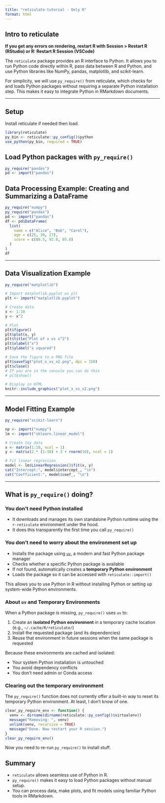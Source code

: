 ```yaml
---
title: "reticulate-tutorial - Only R"
format: html
---
```


## Intro to reticulate

**If you get any errors on rendering, restart R with Session > Restart R (RStudio) or R: Restart R Session (VSCode)**


The `reticulate` package provides an R interface to Python. It allows you to run Python code directly within R, pass data between R and Python, and use Python libraries like NumPy, pandas, matplotlib, and scikit-learn.

For simplicity, we will use `py_require()` from reticulate, which checks for and loads Python packages without requiring a separate Python installation step. This makes it easy to integrate Python in RMarkdown documents.

---

## Setup

Install reticulate if needed then load.

```r
library(reticulate)
py_bin <- reticulate::py_config()$python
use_python(py_bin, required = TRUE)
```

## Load Python packages with `py_require()`

```r
py_require("pandas")
pd <- import("pandas")
```


## Data Processing Example: Creating and Summarizing a DataFrame

```r
py_require("numpy")
py_require("pandas")
pd <- import("pandas")
df <- pd$DataFrame(
  list(
    name = c("Alice", "Bob", "Carol"),
    age = c(25, 30, 27),
    score = c(88.5, 92.0, 85.0)
  )
)
df
```

---

## Data Visualization Example

```r
py_require("matplotlib")
```

```r
# Import matplotlib.pyplot as plt
plt <- import("matplotlib.pyplot")

# Create data
x <- 1:10
y <- x^2

# Plot
plt$figure()
plt$plot(x, y)
plt$title("Plot of x vs x^2")
plt$xlabel("x")
plt$ylabel("x squared")

# Save the figure to a PNG file
plt$savefig("plot_x_vs_x2.png", dpi = 150)
plt$close()
# If you are in the console you can do this
# plt$show()
```

```r
# Display in HTML
knitr::include_graphics("plot_x_vs_x2.png")
```

---

## Model Fitting Example

```r
py_require("scikit-learn")
```


```r
np <- import("numpy")
lm <- import("sklearn.linear_model")

# Create toy data
x <- matrix(1:10, ncol = 1)
y <- matrix(2 * (1:10) + 3 + rnorm(10), ncol = 1)

# Fit linear regression
model <- lm$LinearRegression()$fit(x, y)
cat("Intercept:", model$intercept_, "\n")
cat("Coefficient:", model$coef_, "\n")
```

---

## What is `py_require()` doing?

### You don't need Python installed

- It downloads and manages its own standalone Python runtime using the `r-reticulate` environment under the hood.
- It does this transparently the first time you call `py_require()`

### You don't need to worry about the environment set up



- Installs the package using [`uv`](https://github.com/astral-sh/uv), a modern and fast Python package manager
- Checks whether a specific Python package is available
- If not found, automatically creates a **temporary Python environment**
- Loads the package so it can be accessed with `reticulate::import()`

This allows you to use Python in R without installing Python or setting up system-wide Python environments.

### About `uv` and Temporary Environments

When a Python package is missing, `py_require()` uses `uv` to:

1. Create an **isolated Python environment** in a temporary cache location (e.g., `~/.cache/R/reticulate/`)
2. Install the requested package (and its dependencies)
3. Reuse that environment in future sessions when the same package is requested

Because these environments are cached and isolated:

- Your system Python installation is untouched
- You avoid dependency conflicts
- You don’t need admin or Conda access

### Clearing out the temporary environment

The `py_require()` function does not currently offer a built-in way to reset its temporary Python environment. At least, I don't know of one.

```r
clear_py_require_env <- function() {
  venv <- dirname(dirname(reticulate::py_config()$virtualenv))
  message("Removing: ", venv)
  unlink(venv, recursive = TRUE)
  message("Done. Now restart your R session.")
}
clear_py_require_env()
```

Now you need to re-run `py_require()` to install stuff.

## Summary

- `reticulate` allows seamless use of Python in R.
- `py_require()` makes it easy to load Python packages without manual setup.
- You can process data, make plots, and fit models using familiar Python tools in RMarkdown.


